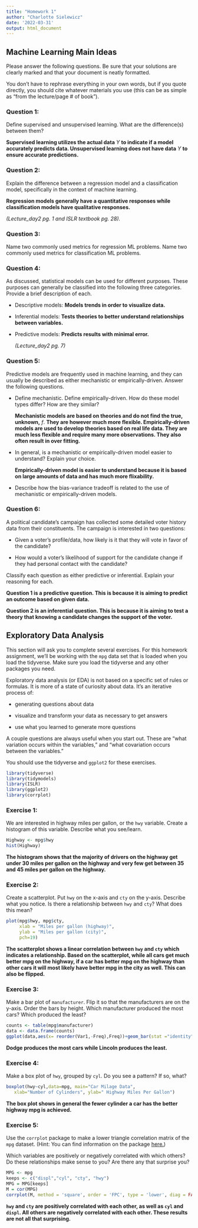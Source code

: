 ```yaml
---
title: "Homework 1"
author: "Charlotte Sielewicz"
date: '2022-03-31'
output: html_document
---
```


## **Machine Learning Main Ideas**

Please answer the following questions. Be sure that your solutions are clearly marked and that your document is neatly formatted.

You don't have to rephrase everything in your own words, but if you quote directly, you should cite whatever materials you use (this can be as simple as "from the lecture/page \# of book").

### **Question 1:**

Define supervised and unsupervised learning. What are the difference(s) between them?

**Supervised learning utilizes the actual data** $Y$ **to indicate if a model accurately predicts data. Unsupervised learning does not have data** $Y$ **to ensure accurate predictions.**

### **Question 2:**

Explain the difference between a regression model and a classification model, specifically in the context of machine learning.

**Regression models generally have a quantitative responses while classification models have qualitative responses.**

*(Lecture_day2 pg. 1 and ISLR textbook pg. 28).*

### **Question 3:**

Name two commonly used metrics for regression ML problems. Name two commonly used metrics for classification ML problems.

### **Question 4:**

As discussed, statistical models can be used for different purposes. These purposes can generally be classified into the following three categories. Provide a brief description of each.

-   Descriptive models: **Models trends in order to visualize data.**

-   Inferential models: **Tests theories to better understand relationships between variables.**

-   Predictive models: **Predicts results with minimal error.**

    *(Lecture_day2 pg. 7)*

### **Question 5:**

Predictive models are frequently used in machine learning, and they can usually be described as either mechanistic or empirically-driven. Answer the following questions.

-   Define mechanistic. Define empirically-driven. How do these model types differ? How are they similar?

    **Mechanistic models are based on theories and do not find the true, unknown,** $f$. **They are however much more flexible. Empirically-driven models are used to develop theories based on real life data. They are much less flexible and require many more observations. They also often result in over fitting.**

-   In general, is a mechanistic or empirically-driven model easier to understand? Explain your choice.

    **Empirically-driven model is easier to understand because it is based on large amounts of data and has much more flixability.**

-   Describe how the bias-variance tradeoff is related to the use of mechanistic or empirically-driven models.

### **Question 6:**

A political candidate's campaign has collected some detailed voter history data from their constituents. The campaign is interested in two questions:

-   Given a voter's profile/data, how likely is it that they will vote in favor of the candidate?

-   How would a voter's likelihood of support for the candidate change if they had personal contact with the candidate?

Classify each question as either predictive or inferential. Explain your reasoning for each.

**Question 1 is a predictive question. This is because it is aiming to predict an outcome based on given data.**

**Question 2 is an inferential question. This is because it is aiming to test a theory that knowing a candidate changes the support of the voter.**

## **Exploratory Data Analysis**

This section will ask you to complete several exercises. For this homework assignment, we'll be working with the `mpg` data set that is loaded when you load the tidyverse. Make sure you load the tidyverse and any other packages you need.

Exploratory data analysis (or EDA) is not based on a specific set of rules or formulas. It is more of a state of curiosity about data. It's an iterative process of:

-   generating questions about data

-   visualize and transform your data as necessary to get answers

-   use what you learned to generate more questions

A couple questions are always useful when you start out. These are "what variation occurs within the variables," and "what covariation occurs between the variables."

You should use the tidyverse and `ggplot2` for these exercises.

```r
library(tidyverse)
library(tidymodels)
library(ISLR)
library(ggplot2)
library(corrplot)
```

### **Exercise 1:**

We are interested in highway miles per gallon, or the `hwy` variable. Create a histogram of this variable. Describe what you see/learn.

```r
Highway <- mpg$hwy
hist(Highway)
```

**The histogram shows that the majority of drivers on the highway get under 30 miles per gallon on the highway and very few get between 35 and 45 miles per gallon on the highway.**

### **Exercise 2:**

Create a scatterplot. Put `hwy` on the x-axis and `cty` on the y-axis. Describe what you notice. Is there a relationship between `hwy` and `cty`? What does this mean?

```r
plot(mpg$hwy, mpg$cty,
     xlab = "Miles per gallon (highway)",
     ylab = "Miles per gallon (city)",
     pch=19)
```

**The scatterplot shows a linear correlation between `hwy` and `cty` which indicates a relationship. Based on the scatterplot, while all cars get much better mpg on the highway, if a car has better mpg on the highway than other cars it will most likely have better mpg in the city as well. This can also be flipped.**

### **Exercise 3:**

Make a bar plot of `manufacturer`. Flip it so that the manufacturers are on the y-axis. Order the bars by height. Which manufacturer produced the most cars? Which produced the least?

```r
counts <- table(mpg$manufacturer)
data <- data.frame(counts)
ggplot(data,aes(x= reorder(Var1,-Freq),Freq))+geom_bar(stat ="identity")+coord_flip()

```

**Dodge produces the most cars while Lincoln produces the least.**

### **Exercise 4:**

Make a box plot of `hwy`, grouped by `cyl`. Do you see a pattern? If so, what?

```r
boxplot(hwy~cyl,data=mpg, main="Car Milage Data",
   xlab="Number of Cylinders", ylab=" Highway Miles Per Gallon")
```

**The box plot shows in general the fewer cylinder a car has the better highway mpg is achieved.**

### **Exercise 5:**

Use the `corrplot` package to make a lower triangle correlation matrix of the `mpg` dataset. (Hint: You can find information on the package [here.](https://cran.r-project.org/web/packages/corrplot/vignettes/corrplot-intro.html))

Which variables are positively or negatively correlated with which others? Do these relationships make sense to you? Are there any that surprise you?

```r
MPG <- mpg
keeps <- c("displ","cyl", "cty", "hwy")
MPG = MPG[keeps]
M = cor(MPG)
corrplot(M, method = 'square', order = 'FPC', type = 'lower', diag = FALSE)
```

**`hwy` and `cty` are positively correlated with each other, as well as `cyl` and `displ`. All others are negatively correlated with each other. These results are not all that surprising.**
